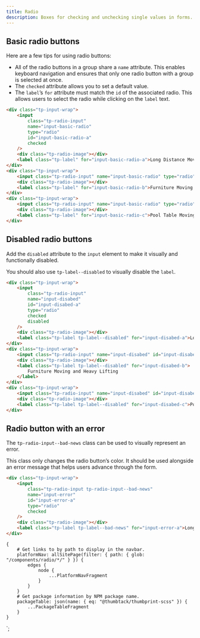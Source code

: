 ```yaml
---
title: Radio
description: Boxes for checking and unchecking single values in forms.
---
```



<ComponentHeader data={props.data} />

## Basic radio buttons

Here are a few tips for using radio buttons:

-   All of the radio buttons in a group share a `name` attribute. This enables keyboard navigation and ensures that only one radio button with a group is selected at once.
-   The `checked` attribute allows you to set a default value.
-   The `label`’s `for` attribute must match the `id` of the associated radio. This allows users to select the radio while clicking on the `label` text.

```html
<div class="tp-input-wrap">
    <input
        class="tp-radio-input"
        name="input-basic-radio"
        type="radio"
        id="input-basic-radio-a"
        checked
    />
    <div class="tp-radio-image"></div>
    <label class="tp-label" for="input-basic-radio-a">Long Distance Moving</label>
</div>
<div class="tp-input-wrap">
    <input class="tp-radio-input" name="input-basic-radio" type="radio" id="input-basic-radio-b" />
    <div class="tp-radio-image"></div>
    <label class="tp-label" for="input-basic-radio-b">Furniture Moving and Heavy Lifting</label>
</div>
<div class="tp-input-wrap">
    <input class="tp-radio-input" name="input-basic-radio" type="radio" id="input-basic-radio-c" />
    <div class="tp-radio-image"></div>
    <label class="tp-label" for="input-basic-radio-c">Pool Table Moving</label>
</div>
```

## Disabled radio buttons

Add the `disabled` attribute to the `input` element to make it visually and functionally disabled.

You should also use `tp-label--disabled` to visually disable the `label`.

```html
<div class="tp-input-wrap">
    <input
        class="tp-radio-input"
        name="input-disabed"
        id="input-disabed-a"
        type="radio"
        checked
        disabled
    />
    <div class="tp-radio-image"></div>
    <label class="tp-label tp-label--disabled" for="input-disabed-a">Long Distance Moving</label>
</div>
<div class="tp-input-wrap">
    <input class="tp-radio-input" name="input-disabed" id="input-disabed-b" type="radio" disabled />
    <div class="tp-radio-image"></div>
    <label class="tp-label tp-label--disabled" for="input-disabed-b">
        Furniture Moving and Heavy Lifting
    </label>
</div>
<div class="tp-input-wrap">
    <input class="tp-radio-input" name="input-disabed" id="input-disabed-c" type="radio" disabled />
    <div class="tp-radio-image"></div>
    <label class="tp-label tp-label--disabled" for="input-disabed-c">Pool Table Moving</label>
</div>
```

## Radio button with an error

The `tp-radio-input--bad-news` class can be used to visually represent an error.

This class only changes the radio button’s color. It should be used alongside an error message that helps users advance through the form.

```html
<div class="tp-input-wrap">
    <input
        class="tp-radio-input tp-radio-input--bad-news"
        name="input-error"
        id="input-error-a"
        type="radio"
        checked
    />
    <div class="tp-radio-image"></div>
    <label class="tp-label tp-label--bad-news" for="input-error-a">Long Distance Moving</label>
</div>
```

<ComponentFooter data={props.data} />

    {
        # Get links to by path to display in the navbar.
        platformNav: allSitePage(filter: { path: { glob: "/components/radio/*/" } }) {
            edges {
                node {
                    ...PlatformNavFragment
                }
            }
        }
        # Get package information by NPM package name.
        packageTable: json(name: { eq: "@thumbtack/thumbprint-scss" }) {
            ...PackageTableFragment
        }
    }
`;
